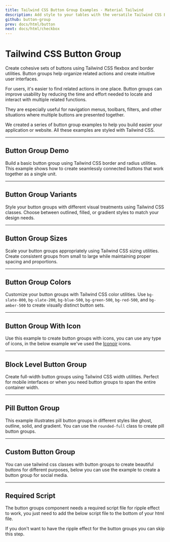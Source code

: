 ```yaml
---
title: Tailwind CSS Button Group Examples - Material Tailwind
description: Add style to your tables with the versatile Tailwind CSS Button Group component. Customize and integrate it easily into your web project.
github: button-group
prev: docs/html/button
next: docs/html/checkbox
---
```


# Tailwind CSS Button Group

Create cohesive sets of buttons using Tailwind CSS flexbox and border utilities. Button groups help organize related actions and create intuitive user interfaces.

For users, it's easier to find related actions in one place. Button groups can improve usability by reducing the time and effort needed to locate and interact with multiple related functions.

They are especially useful for navigation menus, toolbars, filters, and other situations where multiple buttons are presented together.

We created a series of button group examples to help you build easier your application or website. All these examples are styled with Tailwind CSS.

---

## Button Group Demo

Build a basic button group using Tailwind CSS border and radius utilities. This example shows how to create seamlessly connected buttons that work together as a single unit.

<PreviewWithCode relativePath="button-group/button-group-demo.tsx" language="html" />

---

## Button Group Variants

Style your button groups with different visual treatments using Tailwind CSS classes. Choose between outlined, filled, or gradient styles to match your design needs.

<PreviewWithCode relativePath="button-group/button-group-variants.tsx" language="html" />

---

## Button Group Sizes

Scale your button groups appropriately using Tailwind CSS sizing utilities. Create consistent groups from small to large while maintaining proper spacing and proportions.

<PreviewWithCode relativePath="button-group/button-group-sizes.tsx" language="html" />

---

## Button Group Colors

Customize your button groups with Tailwind CSS color utilities. Use `bg-slate-800`, `bg-slate-200`, `bg-blue-500`, `bg-green-500`, `bg-red-500`, and `bg-amber-500` to create visually distinct button sets.

<PreviewWithCode relativePath="button-group/button-group-colors.tsx" language="html" />

---

## Button Group With Icon

Use this example to create button groups with icons, you can use any type of icons, in the below example we've used the [Iconoir](https://iconoir.com/) icons.

<PreviewWithCode relativePath="button-group/button-group-with-icon.tsx" language="html" />

---

## Block Level Button Group

Create full-width button groups using Tailwind CSS width utilities. Perfect for mobile interfaces or when you need button groups to span the entire container width.

<PreviewWithCode relativePath="button-group/block-level-button-group.tsx" language="html" />

---

## Pill Button Group

This example illustrates pill button groups in different styles like ghost, outline, solid, and gradient. You can use the `rounded-full` class to create pill button groups.

<PreviewWithCode relativePath="button-group/pill-button-group.tsx" language="html" />

---

## Custom Button Group

You can use tailwind css classes with button groups to create beautiful buttons for different purposes, below you can use the example to create a button group for social media.

<PreviewWithCode relativePath="button-group/custom-button-group.tsx" language="html" />

---

## Required Script

The button groups component needs a required script file for ripple effect to work, you just need to add the below script file to the bottom of your html file.

If you don't want to have the ripple effect for the button groups you can skip this step.

<CodePreviewTailwindClasses />